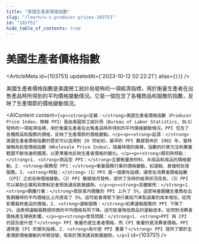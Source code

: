 ```yaml
---
title: "美國生產者價格指數"
slug: "/learn/u-s-producer-prices-103751"
id: "103751"
hide_table_of_contents: true
---
```



# 美國生產者價格指數

<ArticleMeta id={103751} updatedAt={'2023-10-12 02:22:21'} alias={`[]`} />
<div className='border-solid border-b border-t-0 my-4 border-[var(--ifm-color-gray-300)]' />

美國生產者價格指數是美國勞工統計局發佈的一項經濟指標，用於衡量生產者在出售產品時所得到的平均價格變動情況。它是一個包含了各種商品和服務的指數，反映了生產環節的價格變動情況。

<AIContent content={`<p><strong>定義：</strong>美國生產者價格指數（Producer Price Index，簡稱 PPI）是由美國勞工統計局（Bureau of Labor Statistics, BLS）發佈的一項經濟指標，用於衡量生產者在出售產品時所得到的平均價格變動情況。PPI 包含了各種商品和服務的價格，反映了生產環節的價格變動。</p><p><strong>起源：</strong>美國生產者價格指數的歷史可以追溯到 20 世紀初。最早的 PPI 數據發佈於 1902 年，當時被稱為批發價格指數（Wholesale Price Index）。隨着時間的推移，指數的計算方法和覆蓋範圍不斷改進和擴展，以更準確地反映生產者價格的變化。</p><p><strong>類別與特點：</strong>1. <strong>商品型 PPI：</strong>主要衡量原材料、半成品和成品的價格變動。2. <strong>服務型 PPI：</strong>衡量服務行業的價格變動，如運輸、倉儲和批發服務。3. <strong>特點：</strong>（1）PPI 是一個領先指標，通常在消費者價格指數（CPI）之前反映價格變動。（2）PPI 數據按月發佈，提供了及時的經濟狀況信息。（3）PPI 可以幫助企業和政策制定者預測通貨膨脹趨勢。</p><p><strong>具體案例：</strong>1. <strong>鋼鐵行業：</strong>假設某月鋼鐵的 PPI 上升了 5%，這意味着鋼鐵生產商在出售鋼鐵時的平均價格比上月提高了 5%。這可能會導致下游行業如汽車製造業的成本增加，從而影響最終產品的價格。2. <strong>運輸服務：</strong>如果運輸服務的 PPI 下降了 2%，這表明運輸服務提供商的平均價格有所下降。這可能會降低商品的運輸成本，從而對消費者價格產生積極影響。</p><p><strong>常見問題：</strong>1. <strong>PPI 與 CPI 的區別是什麼？</strong> PPI 衡量的是生產者價格，而 CPI 衡量的是消費者價格。PPI 通常是 CPI 的領先指標。2. <strong>為什麼 PPI 重要？</strong> PPI 提供了關於生產環節價格變動的早期信號，有助於預測通貨膨脹趨勢。</p>`} id={103751} />

